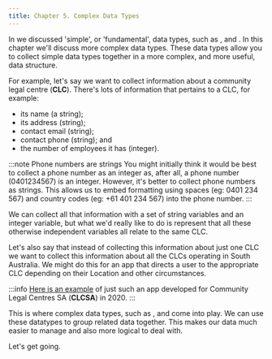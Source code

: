```yaml
---
title: Chapter 5. Complex Data Types
---
```


In <DisplayChapter chapter='chapter_03' /> we discussed 'simple', or 'fundamental', 
data types, such as <DisplayGlossaryItem item='integer' plural />,
<DisplayGlossaryItem item='string' plural /> and 
<DisplayGlossaryItem item='boolean' plural />.  In this chapter we'll discuss
more complex data types.  These data types allow you to collect simple data types
together in a more complex, and more useful, data structure.

For example, let's say we want to collect information about a community legal centre
(**CLC**).  There's lots of information that pertains to a CLC, for example:

- its name (a string);
- its address (string);
- contact email (string);
- contact phone (string); and
- the number of employees it has (integer).

:::note Phone numbers are strings
You might initially think it would be best to collect a phone number as an integer as,
after all, a phone number (0401234567) is an integer.  However, it's better to collect
phone numbers as strings.  This allows us to embed formatting using spaces
(eg: 0401 234 567) and country codes (eg: +61 401 234 567) into the phone number.
:::

We can collect all that information with a set of string variables and an integer variable,
but what we'd really like to do is represent that all these otherwise independent variables
all relate to the same CLC.

Let's also say that instead of collecting this information about just one CLC we want to
collect this information about all the CLCs operating in South Australia.  We might do
this for an app that directs a user to the appropriate CLC depending on their Location
and other circumstances.

:::info
[Here is an example](https://dev.dll.org.au/da/interview?i=docassemble.CLCSA01ServiceDirectory:data/questions/main.yml#page1)
of just such an app developed for Community Legal Centres SA (**CLCSA**) in 2020.
:::

This is where complex data types, such as <DisplayGlossaryItem item='dictionary' plural />,
<DisplayGlossaryItem item='list' plural /> and <DisplayGlossaryItem item='object' plural />
come into play.  We can use these datatypes to group related data together.  This makes
our data much easier to manage and also more logical to deal with.

Let's get going.

<DocCardList />